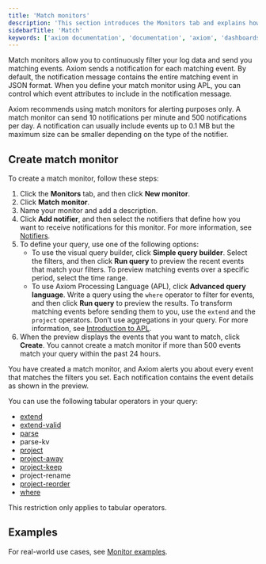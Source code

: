 ```yaml
---
title: 'Match monitors'
description: 'This section introduces the Monitors tab and explains how to create monitors.'
sidebarTitle: 'Match'
keywords: ['axiom documentation', 'documentation', 'axiom', 'dashboards', 'monitors', 'notifiers', 'slack', 'email', 'pagerduty', 'webhook', 'opsgenie', 'discord', 'discord webhook']
---
```


Match monitors allow you to continuously filter your log data and send you matching events. Axiom sends a notification for each matching event. By default, the notification message contains the entire matching event in JSON format. When you define your match monitor using APL, you can control which event attributes to include in the notification message.

Axiom recommends using match monitors for alerting purposes only. A match monitor can send 10 notifications per minute and 500 notifications per day. A notification can usually include events up to 0.1 MB but the maximum size can be smaller depending on the type of the notifier.

## Create match monitor

To create a match monitor, follow these steps:

1. Click the **Monitors** tab, and then click **New monitor**.
1. Click **Match monitor**.
1. Name your monitor and add a description.
1. Click **Add notifier**, and then select the notifiers that define how you want to receive notifications for this monitor. For more information, see [Notifiers](#notifiers).
1. To define your query, use one of the following options:
    - To use the visual query builder, click **Simple query builder**. Select the filters, and then click **Run query** to preview the recent events that match your filters. To preview matching events over a specific period, select the time range.
    - To use Axiom Processing Language (APL), click **Advanced query language**. Write a query using the `where` operator to filter for events, and then click **Run query** to preview the results. To transform matching events before sending them to you, use the `extend` and the `project` operators. Don’t use aggregations in your query. For more information, see [Introduction to APL](/apl/introduction).
1. When the preview displays the events that you want to match, click **Create**. You cannot create a match monitor if more than 500 events match your query within the past 24 hours.

You have created a match monitor, and Axiom alerts you about every event that matches the filters you set. Each notification contains the event details as shown in the preview.

<Info>
You can use the following tabular operators in your query:

- [extend](/apl/tabular-operators/extend-operator)
- [extend-valid](/apl/tabular-operators/extend-valid-operator)
- [parse](/apl/tabular-operators/parse-operator)
- parse-kv
- [project](/apl/tabular-operators/project-operator)
- [project-away](/apl/tabular-operators/project-away-operator)
- [project-keep](/apl/tabular-operators/project-keep-operator)
- project-rename
- [project-reorder](/apl/tabular-operators/project-reorder-operator)
- [where](/apl/tabular-operators/where-operator)

This restriction only applies to tabular operators.
</Info>

## Examples

For real-world use cases, see [Monitor examples](/monitor-data/monitor-examples).